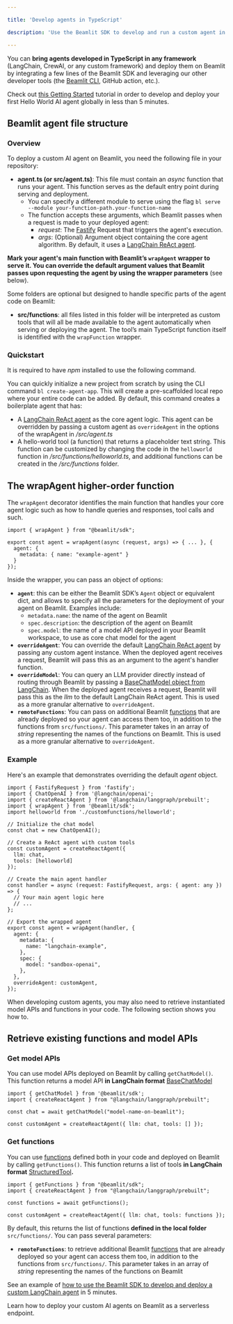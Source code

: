 ```yaml
---

title: 'Develop agents in TypeScript'

description: 'Use the Beamlit SDK to develop and run a custom agent in TypeScript.'

---
```


You can **bring agents developed in TypeScript in any framework** (LangChain, CrewAI, or any custom framework) and deploy them on Beamlit by integrating a few lines of the Beamlit SDK and leveraging our other developer tools (the [Beamlit CLI](../cli-reference), GitHub action, etc.).

<Tip>Check out [this Getting Started](../Get-started) tutorial in order to develop and deploy your first Hello World AI agent globally in less than 5 minutes.</Tip>

## Beamlit agent file structure

### Overview

To deploy a custom AI agent on Beamlit, you need the following file in your repository:

- **agent.ts (or src/agent.ts)**: This file must contain an *async* function that runs your agent. This function serves as the default entry point during serving and deployment.
    - You can specify a different module to serve using the flag `bl serve --module your-function-path.your-function-name`
    - The function accepts these arguments, which Beamlit passes when a request is made to your deployed agent:
        - *request*: The [Fastify](https://fastify.dev/) Request that triggers the agent's execution.
        - *args*: (Optional) Argument object containing the core agent algorithm. By default, it uses a [LangChain ReAct agent](https://v03.api.js.langchain.com/functions/langchain.agents.createReactAgent.html).

**Mark your agent's main function with Beamlit’s `wrapAgent` wrapper to serve it. You can override the default argument values that Beamlit passes upon requesting the agent by using the wrapper parameters** (see below).

Some folders are optional but designed to handle specific parts of the agent code on Beamlit:

- **src/functions**: all files listed in this folder will be interpreted as custom tools that will all be made available to the agent automatically when serving or deploying the agent. The tool’s main TypeScript function itself is identified with the `wrapFunction` wrapper.

### Quickstart

<Warning>It is required to have *npm* installed to use the following command.</Warning>

You can quickly initialize a new project from scratch by using the CLI command  `bl create-agent-app`. This will create a pre-scaffolded local repo where your entire code can be added. By default, this command creates a boilerplate agent that has:

- A [LangChain ReAct agent](https://v03.api.js.langchain.com/functions/langchain.agents.createReactAgent.html) as the core agent logic. This agent can be overridden by passing a custom agent as `overrideAgent` in the options of the wrapAgent in */src/agent.ts*
- A hello-world tool (a function) that returns a placeholder text string. This function can be customized by changing the code in the `helloworld` function in */src/functions/helloworld.ts*, and additional functions can be created in the */src/functions* folder.

## The wrapAgent higher-order function

The `wrapAgent` decorator identifies the main function that handles your core agent logic such as how to handle queries and responses, tool calls and such.

```tsx
import { wrapAgent } from "@beamlit/sdk";

export const agent = wrapAgent(async (request, args) => { ... }, {
  agent: {
    metadata: { name: "example-agent" }
  }
});
```

Inside the wrapper, you can pass an object of options:

- **`agent`**: this can be either the Beamlit SDK’s `Agent` object or equivalent dict, and allows to specify all the parameters for the deployment of your agent on Beamlit. Examples include:
    - `metadata.name`: the name of the agent on Beamlit
    - `spec.description`: the description of the agent on Beamlit
    - `spec.model`: the name of a model API deployed in your Beamlit workspace, to use as core chat model for the agent
- **`overrideAgent`**: You can override the default [LangChain ReAct agent](https://v03.api.js.langchain.com/functions/langchain.agents.createReactAgent.html) by passing any custom agent instance. When the deployed agent receives a request, Beamlit will pass this as an argument to the agent's handler function.
- **`overrideModel`**: You can query an LLM provider directly instead of routing through Beamlit by passing a [BaseChatModel object from LangChain](https://v03.api.js.langchain.com/classes/_langchain_core.language_models_chat_models.BaseChatModel.html). When the deployed agent receives a request, Beamlit will pass this as the *llm* to the default LangChain ReAct agent. This is used as a more granular alternative to `overrideAgent`.
- **`remoteFunctions`**: You can pass on additional Beamlit [functions](../Functions/Overview) that are already deployed so your agent can access them too, in addition to the functions from `src/functions/`. This parameter takes in an array of *string* representing the names of the functions on Beamlit. This is used as a more granular alternative to `overrideAgent`.

### Example

Here's an example that demonstrates overriding the default *agent* object.

```tsx
import { FastifyRequest } from 'fastify';
import { ChatOpenAI } from '@langchain/openai';
import { createReactAgent } from '@langchain/langgraph/prebuilt';
import { wrapAgent } from '@beamlit/sdk';
import helloworld from './customfunctions/helloworld';

// Initialize the chat model
const chat = new ChatOpenAI();

// Create a ReAct agent with custom tools
const customAgent = createReactAgent({
  llm: chat,
  tools: [helloworld]
});

// Create the main agent handler
const handler = async (request: FastifyRequest, args: { agent: any }) => {
  // Your main agent logic here
  // ...
};

// Export the wrapped agent
export const agent = wrapAgent(handler, {
  agent: {
    metadata: {
      name: "langchain-example",
    },
    spec: {
      model: "sandbox-openai",
    },
  },
  overrideAgent: customAgent,
}); 
```

When developing custom agents, you may also need to retrieve instantiated model APIs and functions in your code. The following section shows you how to.

## Retrieve existing functions and model APIs

### Get model APIs

You can use model APIs deployed on Beamlit by calling `getChatModel()`. This function returns a model API **in LangChain format** [BaseChatModel](https://v03.api.js.langchain.com/classes/_langchain_core.language_models_chat_models.BaseChatModel.html)

```tsx
import { getChatModel } from '@beamlit/sdk';
import { createReactAgent } from "@langchain/langgraph/prebuilt";

const chat = await getChatModel("model-name-on-beamlit");

const customAgent = createReactAgent({ llm: chat, tools: [] });
```

### Get functions

You can use [functions](../Functions/Overview) defined both in your code and deployed on Beamlit by calling `getFunctions()`. This function returns a list of tools **in LangChain format** [StructuredTool](https://v03.api.js.langchain.com/classes/_langchain_core.tools.StructuredTool.html)**.**

```tsx
import { getFunctions } from "@beamlit/sdk";
import { createReactAgent } from "@langchain/langgraph/prebuilt";

const functions = await getFunctions();

const customAgent = createReactAgent({ llm: chat, tools: functions });
```

By default, this returns the list of functions **defined in the local folder** `src/functions/`. You can pass several parameters:

- **`remoteFunctions`**: to retrieve additional Beamlit [functions](../Functions/Overview) that are already deployed so your agent can access them too, in addition to the functions from `src/functions/`. This parameter takes in an array of *string* representing the names of the functions on Beamlit

<Note>See an example of [how to use the Beamlit SDK to develop and deploy a custom LangChain agent](../Examples/Deploy-a-LangChain-agent) in 5 minutes.</Note>

<Card title="Deploy an agent" icon="server" href="/Agents/Deploy-an-agent">
Learn how to deploy your custom AI agents on Beamlit as a serverless endpoint. 
</Card>